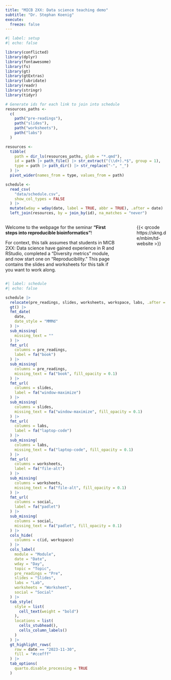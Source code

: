 ```yaml
---
title: "MICB 2XX: Data science teaching demo"
subtitle: "Dr. Stephan Koenig"
execute:
  freeze: false
---
```


```r
#| label: setup
#| echo: false

library(conflicted)
library(dplyr)
library(fontawesome)
library(fs)
library(gt)
library(gtExtras)
library(lubridate)
library(readr)
library(stringr)
library(tidyr)

# Generate ids for each link to join into schedule
resources_paths <- 
  c(
    path("pre-readings"),
    path("slides"),
    path("worksheets"),
    path("labs")
  )

resources <- 
  tibble(
    path = dir_ls(resources_paths, glob = "*.qmd"),
    id = path |> path_file() |> str_extract("(\\d+).*$", group = 1),
    type = path |> path_dir() |> str_replace("-", "_")
  ) |>
  pivot_wider(names_from = type, values_from = path)

schedule <-
  read_csv(
    "data/schedule.csv",
    show_col_types = FALSE
  ) |>
  mutate(wday = wday(date, label = TRUE, abbr = TRUE), .after = date) |> 
  left_join(resources, by = join_by(id), na_matches = "never")
```

:::::: columns
::: {.column width="75%"}
Welcome to the webpage for the seminar **"First steps into reproducible bioinformatics"**!

For context, this talk assumes that students in MICB 2XX: Data science have gained experience in R and RStudio, completed a "Diversity metrics" module, and now start one on "Reproducibility." This page contains the slides and worksheets for this talk if you want to work along.
:::

::: {.column width="5%"}
:::

::: {.column width="20%"}
{{< qrcode https://skng.de/mbim/td-website >}}
:::
::::::

```r
#| label: schedule
#| echo: false

schedule |>
  relocate(pre_readings, slides, worksheets, workspace, labs, .after = topic) |>
  gt() |> 
  fmt_date(
    date, 
    date_style = "MMMd"
  ) |> 
  sub_missing(
    missing_text = ""
  ) |> 
  fmt_url(
    columns = pre_readings,
    label = fa("book")
  ) |> 
  sub_missing(
    columns = pre_readings,
    missing_text = fa("book", fill_opacity = 0.1)
  ) |> 
  fmt_url(
    columns = slides,
    label = fa("window-maximize")
  ) |>
  sub_missing(
    columns = slides,
    missing_text = fa("window-maximize", fill_opacity = 0.1)
  ) |>
  fmt_url(
    columns = labs,
    label = fa("laptop-code")
  ) |>
  sub_missing(
    columns = labs,
    missing_text = fa("laptop-code", fill_opacity = 0.1)
  ) |>
  fmt_url(
    columns = worksheets,
    label = fa("file-alt")
  ) |>
  sub_missing(
    columns = worksheets,
    missing_text = fa("file-alt", fill_opacity = 0.1)
  ) |>
  fmt_url(
    columns = social,
    label = fa("padlet")
  ) |>
  sub_missing(
    columns = social,
    missing_text = fa("padlet", fill_opacity = 0.1)
  ) |>
  cols_hide(
    columns = c(id, workspace)
  ) |>
  cols_label(
    module = "Module",
    date = "Date",
    wday = "Day",
    topic = "Topic",
    pre_readings = "Pre",
    slides = "Slides",
    labs = "Lab",
    worksheets = "Worksheet",
    social = "Social"
  ) |> 
  tab_style(
    style = list(
      cell_text(weight = "bold")
    ),
    locations = list(
      cells_stubhead(),
      cells_column_labels()
    )
  ) |> 
  gt_highlight_rows(
    row = date == "2023-11-30",
    fill = "#ccefff"
  ) |> 
  tab_options(
    quarto.disable_processing = TRUE
  )
```
